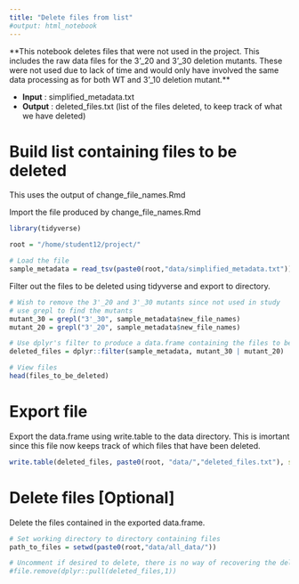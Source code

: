 ```yaml
---
title: "Delete files from list"
#output: html_notebook
---
```

**This notebook deletes files that were not used in the project. This includes the raw data files for the 3'_20 and 3'_30 deletion mutants. These were not used due to lack of time and would only have involved the same data processing as for both WT and 3'_10 deletion mutant.**

- **Input** : simplified_metadata.txt 
- **Output** : deleted_files.txt (list of the files deleted, to keep track of what we have deleted)

# Build list containing files to be deleted
This uses the output of change_file_names.Rmd

Import the file produced by change_file_names.Rmd
```r
library(tidyverse)

root = "/home/student12/project/"

# Load the file
sample_metadata = read_tsv(paste0(root,"data/simplified_metadata.txt"))

```
Filter out the files to be deleted using tidyverse and export to directory.

```r
# Wish to remove the 3'_20 and 3'_30 mutants since not used in study
# use grepl to find the mutants
mutant_30 = grepl("3'_30", sample_metadata$new_file_names)
mutant_20 = grepl("3'_20", sample_metadata$new_file_names)

# Use dplyr's filter to produce a data.frame containing the files to be deleted
deleted_files = dplyr::filter(sample_metadata, mutant_30 | mutant_20)

# View files
head(files_to_be_deleted)
```

# Export file
Export the data.frame using write.table to the data directory. This is imortant since this file now keeps track of which files that have been deleted.
```r
write.table(deleted_files, paste0(root, "data/","deleted_files.txt"), sep="\t",row.names=FALSE)
```

# Delete files [Optional]
Delete the files contained in the exported data.frame.

```r
# Set working directory to directory containing files
path_to_files = setwd(paste0(root,"data/all_data/"))

# Uncomment if desired to delete, there is no way of recovering the deleted files
#file.remove(dplyr::pull(deleted_files,1))

```

